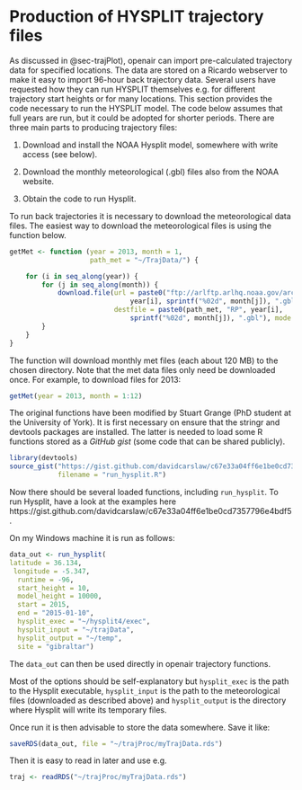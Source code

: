 # Production of HYSPLIT trajectory files {#sec-prod-hyspl-traj}

As discussed in @sec-trajPlot), [openair]{.pkg} can import
pre-calculated trajectory data for specified locations. The data are
stored on a Ricardo webserver to make it easy to import
96-hour back trajectory data. Several users have requested how they
can run HYSPLIT themselves e.g. for different trajectory start heights
or for many locations. This section provides the code necessary to run
the HYSPLIT model. The code below assumes that full years are run, but
it could be adopted for shorter periods. There are three main parts to
producing trajectory files:

1.  Download and install the NOAA Hysplit model, somewhere with
  write access (see below).

1.  Download the monthly meteorological (.gbl) files also from the
  NOAA website.

1.  Obtain the code to run Hysplit.


To run back trajectories it is necessary to download the
meteorological data files. The easiest way to download the
meteorological files is using the function below.

```r
getMet <- function (year = 2013, month = 1, 
                    path_met = "~/TrajData/") {

    for (i in seq_along(year)) {
        for (j in seq_along(month)) {
            download.file(url = paste0("ftp://arlftp.arlhq.noaa.gov/archives/reanalysis/RP",
                              year[i], sprintf("%02d", month[j]), ".gbl"),
                          destfile = paste0(path_met, "RP", year[i],
                              sprintf("%02d", month[j]), ".gbl"), mode = "wb")
        }
    }
}
```

The function will download monthly met files (each about 120 MB) to
the chosen directory. Note that the met data files only need be
downloaded once. For example, to download files for 2013:

```r
getMet(year = 2013, month = 1:12)
```

The original functions have been modified by Stuart Grange (PhD
student at the University of York). It is first necessary on ensure
that the [stringr]{.pkg} and [devtools]{.pkg} packages are installed. The
latter is needed to load some R functions stored as a *GitHub
  gist* (some code that can be shared publicly).

```r
library(devtools)
source_gist("https://gist.github.com/davidcarslaw/c67e33a04ff6e1be0cd7357796e4bdf5",
            filename = "run_hysplit.R")
``` 

Now there should be several loaded functions, including
`run_hysplit`. To run Hysplit, have a look at the examples here https://gist.github.com/davidcarslaw/c67e33a04ff6e1be0cd7357796e4bdf5.

On my Windows machine it is run as follows:

```r
data_out <- run_hysplit(
latitude = 36.134, 
 longitude = -5.347, 
  runtime = -96, 
  start_height = 10, 
  model_height = 10000, 
  start = 2015,
  end = "2015-01-10",
  hysplit_exec = "~/hysplit4/exec", 
  hysplit_input = "~/trajData", 
  hysplit_output = "~/temp",
  site = "gibraltar")
``` 

The `data_out` can then be used directly in [openair]{.pkg} trajectory
functions.

Most of the options should be self-explanatory but `hysplit_exec`
is the path to the Hysplit executable, `hysplit_input` is the path
to the meteorological files (downloaded as described above) and
`hysplit_output` is the directory where Hysplit will write its
temporary files.

Once run it is then advisable to store the data somewhere. Save it
like:

```r
saveRDS(data_out, file = "~/trajProc/myTrajData.rds")
``` 

Then it is easy to read in later and use e.g.

```r
traj <- readRDS("~/trajProc/myTrajData.rds")
```
